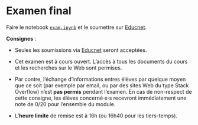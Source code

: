 # Examen final

Faire le notebook [`exam.ipynb`](notebooks/exam.ipynb) et le soumettre sur [Educnet](https://educnet.enpc.fr/mod/assign/view.php?id=58327).

**Consignes** :

- Seules les soumissions via [Educnet](https://educnet.enpc.fr/mod/assign/view.php?id=58327) seront acceptées.

- Cet examen est à cours ouvert. L'accès à tous les documents du cours et les recherches sur le Web sont permises.

- Par contre, l'échange d'informations entres élèves par quelque moyen que ce soit (par exemple par email, ou par des sites Web du type Stack Overflow) n'est **pas permis** pendant l'examen.
  En cas de non-respect de cette consigne, les élèves concerné⋅e⋅s recevront immédiatement une note de 0/20 pour l'ensemble du module.

- L'**heure limite** de remise est à 16h (ou 16h40 pour les tiers-temps).
